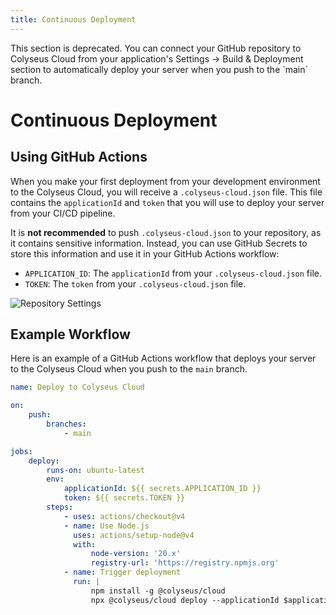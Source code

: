```yaml
---
title: Continuous Deployment
---
```


<Callout type="warning">
    This section is deprecated. You can connect your GitHub repository to Colyseus Cloud from your application's Settings -> Build & Deployment section to automatically deploy your server when you push to the `main` branch.
</Callout>

# Continuous Deployment

## Using GitHub Actions

When you make your first deployment from your development environment to the Colyseus Cloud, you will receive a `.colyseus-cloud.json` file. This file contains the `applicationId` and `token` that you will use to deploy your server from your CI/CD pipeline.

It is **not recommended** to push `.colyseus-cloud.json` to your repository, as it contains sensitive information. Instead, you can use GitHub Secrets to store this information and use it in your GitHub Actions workflow:

- `APPLICATION_ID`: The `applicationId` from your `.colyseus-cloud.json` file.
- `TOKEN`: The `token` from your `.colyseus-cloud.json` file.

![Repository Settings](/cloud/continuous-deployment.png)

## Example Workflow

Here is an example of a GitHub Actions workflow that deploys your server to the Colyseus Cloud when you push to the `main` branch.

```yaml copy filename=".github/workflows/colyseus-cloud-deploy.yml"
name: Deploy to Colyseus Cloud

on:
    push:
        branches:
            - main

jobs:
    deploy:
        runs-on: ubuntu-latest
        env:
            applicationId: ${{ secrets.APPLICATION_ID }}
            token: ${{ secrets.TOKEN }}
        steps:
            - uses: actions/checkout@v4
            - name: Use Node.js
              uses: actions/setup-node@v4
              with:
                  node-version: '20.x'
                  registry-url: 'https://registry.npmjs.org'
            - name: Trigger deployment
              run: |
                  npm install -g @colyseus/cloud
                  npx @colyseus/cloud deploy --applicationId $applicationId --token $token
```
